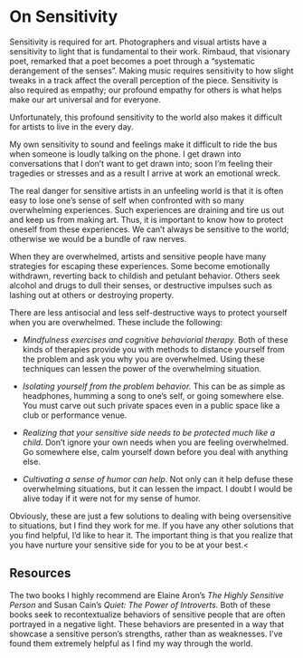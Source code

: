 # On Sensitivity

Sensitivity is required for art. Photographers and visual artists have a sensitivity to
light that is fundamental to their work. Rimbaud, that visionary poet, remarked
that a poet becomes a poet through a “systematic derangement of the senses”.
Making music requires sensitivity to how slight tweaks in a track affect the overall perception of the piece. Sensitivity is also required as
empathy; our profound empathy for others is what helps make our art universal
and for everyone.

Unfortunately, this profound sensitivity to the world also makes it difficult for artists to
live in the every day. 

My own sensitivity to sound and feelings make it difficult to ride the bus when
someone is loudly talking on the phone. I get drawn into conversations that I
don’t want to get drawn into; soon I’m feeling their tragedies or stresses and
as a result I arrive at work an emotional wreck. 

The real danger for sensitive artists in an unfeeling world is that it is often easy to
lose one’s sense of self when confronted with so many overwhelming experiences.
Such experiences are draining and tire us out and keep us from making art. Thus, it is important to know
how to protect oneself from these experiences. We can’t always be sensitive to
the world; otherwise we would be a bundle of raw nerves.</p><p>When they
are overwhelmed, artists and sensitive people have many strategies for escaping
these experiences. Some become emotionally withdrawn, reverting back to
childish and petulant behavior. Others seek alcohol and drugs to dull their
senses, or destructive impulses such as lashing out at others or destroying
property. 

There are less antisocial and less self-destructive ways to protect yourself when you are
overwhelmed. These include the following:

- *Mindfulness exercises and cognitive behaviorial therapy.* Both of these kinds of
therapies provide you with methods to distance yourself from the problem and
ask you why you are overwhelmed. Using these techniques can lessen the power of
the overwhelming situation.<br>
- *Isolating yourself from the problem behavior.*  This can be as simple as headphones, humming a song to one’s self, or going somewhere else. You must carve out such private spaces even in a public
space like a club or performance venue.
- *Realizing that your sensitive side needs to be protected much like a child.*  Don’t
ignore your own needs when you are feeling overwhelmed. Go somewhere else, calm
yourself down before you deal with anything else.

- *Cultivating a sense of humor can help*. Not only can it help defuse these overwhelming
situations, but it can lessen the impact. I doubt I would be alive today if it
were not for my sense of humor.

Obviously, these are just a few solutions to dealing with being oversensitive to situations, but I find they work for me. If you have any other solutions that you find helpful, I’d like to
hear it. The important thing is that you realize that you have nurture your
sensitive side for you to be at your best.<

## Resources

The two books I highly recommend are Elaine Aron’s <i>The Highly Sensitive Person</i> and Susan Cain’s <i>Quiet: The Power of Introverts.</i> Both of these books seek to recontextualize behaviors of
sensitive people that are often portrayed in a negative light. These behaviors
are presented in a way that showcase a sensitive person’s strengths, rather
than as weaknesses. I’ve found them extremely helpful as I find my way through the world.
